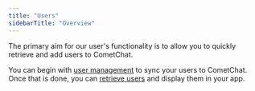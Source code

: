 ```yaml
---
title: "Users"
sidebarTitle: "Overview"
---
```




The primary aim for our user's functionality is to allow you to quickly retrieve and add users to CometChat.

You can begin with [user management](/docs/sdk/ionic/2.0/users-user-management) to sync your users to CometChat. Once that is done, you can [retrieve users](/docs/sdk/ionic/2.0/users-retrieve-users) and display them in your app.
